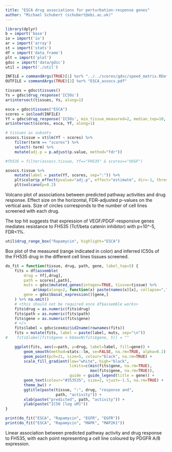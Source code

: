 ```yaml
---
title: "ESCA drug associations for perturbation-response genes"
author: "Michael Schubert (schubert@ebi.ac.uk)"
---
```


```r
library(dplyr)
b = import('base')
io = import('io')
ar = import('array')
st = import('stats')
df = import('data_frame')
plt = import('plot')
gdsc = import('data/gdsc')
util = import('./util')

INFILE = commandArgs(TRUE)[1] %or% "../../scores/gdsc/speed_matrix.RData"
OUTFILE = commandArgs(TRUE)[2] %or% "ESCA_assocs.pdf"

tissues = gdsc$tissues()
Ys = gdsc$drug_response('IC50s')
ar$intersect(tissues, Ys, along=1)

esca = gdsc$tissues("ESCA")
scores = io$load(INFILE)
Yf = gdsc$drug_response('IC50s', min_tissue_measured=2, median_top=10, drop=TRUE)
ar$intersect(scores, esca, Yf, along=1)

# tissues as subsets
assocs.tissue = st$lm(Yf ~ scores) %>%
    filter(term == "scores") %>%
    select(-term) %>%
    mutate(adj.p = p.adjust(p.value, method="fdr"))

#fh535 = filter(assocs.tissue, Yf=="FH535" & scores=="VEGF")
```

```r
assocs.tissue %>%
    mutate(label = paste(Yf, scores, sep=":")) %>%
    plt$color$p_effect(pvalue="adj.p", effect="estimate", dir=-1, thresh=0.2) %>%
    plt$volcano(p=0.2)
```

Volcano plot of associations between predicted pathway activities
and drug response. Effect size on the horizontal, FDR-adjusted
p-values on the vertical axis. Size of circles corresponds to the
number of cell lines screened with each drug.

The top hit suggests that expression of VEGF/PDGF-responsive genes
mediates resistance to FH535 (Tcf/beta catenin inhibitor) with
p=10^-5, FDR<1%.

<!--
Other hits with a higher FDR (~25%) but additional support include:

* PI3K confers resistance to MEK inhibitors (PD-0325901, RDEA1119,
  Trametinib). This association has additional support in e.g. BRCA.
* Hypoxia confers resistance to LAQ824 (HDAC inhibitor). This is
  also one of the most significant (FDR=1e-3) BRCA associations.
-->

```r
util$drug_range_box("Rapamycin", highlight="ESCA")
```

Box plot of the measured (range indicated in color) and inferred IC50s
of the FH535 drug in the different cell lines tissues screened.

```r
do_fit = function(tissue, drug, path, gene, label_top=5) {
    fits = df$assemble(
        drug = Yf[,drug],
        path = scores[,path],
        muts = gdsc$mutated_genes(intogen=TRUE, tissue=tissue) %>%
            ar$map(along=2, function(x) paste(names(x)[x], collapse=",")),
        gene = gdsc$basal_expression()[gene,]
    ) %>% na.omit()
    # <this should not be required once df$assemble works>
    fits$drug = as.numeric(fits$drug)
    fits$path = as.numeric(fits$path)
    fits$gene = as.numeric(fits$gene)
    # </>
    fits$label = gdsc$cosmic$id2name(rownames(fits))
    fits = mutate(fits, label = paste(label, muts, sep="\n"))
#    fits$label[fits$gene < b$maxN(fits$gene, 5)] = ""

    ggplot(fits, aes(x=path, y=drug, label=label, fill=gene)) +
        geom_smooth(method=stats::lm, se=FALSE, na.rm=TRUE, alpha=0.1) +
        geom_point(pch=21, size=5, colour="black", na.rm=TRUE) +
        scale_fill_gradient(low="white", high="black",
                            limits=c(min(fits$gene, na.rm=TRUE),
                                     max(fits$gene, na.rm=TRUE)),
                            guide = guide_legend(title = gene)) +
        geom_text(colour="#353535", size=2, vjust=-1.5, na.rm=TRUE) +
        theme_bw() +
        ggtitle(paste(tissue, ":", drug, "response and",
                      path, "activity")) +
        xlab(paste("predicted", path, "activity")) +
        ylab(paste("IC50 [log uM]"))
}

print(do_fit("ESCA", "Rapamycin", "EGFR", "EGFR"))
print(do_fit("ESCA", "Rapamycin", "MAPK", "MAP2K1"))
```

Linear association between predicted pathway activity and drug
response to FH535, with each point representing a cell line
coloured by PDGFR A/B expression.
